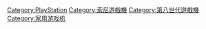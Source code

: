 {{catmore}}
{{Commonscat|PlayStation 4}}

[[Category:PlayStation|Category:PlayStation]]
[[Category:索尼遊戲機|Category:索尼遊戲機]]
[[Category:第八世代遊戲機|Category:第八世代遊戲機]]
[[Category:家用游戏机|Category:家用游戏机]]